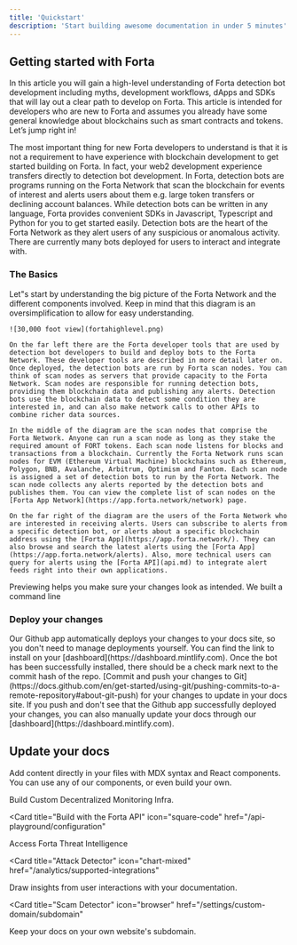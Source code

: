 ```yaml
---
title: 'Quickstart'
description: 'Start building awesome documentation in under 5 minutes'
---
```


## Getting started with Forta

In this article you will gain a high-level understanding of Forta detection bot development including myths, development workflows, dApps and SDKs that will lay out a clear path to develop on Forta. This article is intended for developers who are new to Forta and assumes you already have some general knowledge about blockchains such as smart contracts and tokens. Let’s jump right in!

The most important thing for new Forta developers to understand is that it is not a requirement to have experience with blockchain development to get started building on Forta. In fact, your web2 development experience transfers directly to detection bot development. In Forta, detection bots are programs running on the Forta Network that scan the blockchain for events of interest and alerts users about them e.g. large token transfers or declining account balances. While detection bots can be written in any language, Forta provides convenient SDKs in Javascript, Typescript and Python for you to get started easily. Detection bots are the heart of the Forta Network as they alert users of any suspicious or anomalous activity. There are currently many bots deployed for users to interact and integrate with.


### The Basics

<AccordionGroup>
  <Accordion icon="github" title="Understanding the big picture">
    Let"s start by understanding the big picture of the Forta Network and the different components involved. Keep in mind that this diagram is an oversimplification to allow for easy understanding.

    ![30,000 foot view](fortahighlevel.png)

    On the far left there are the Forta developer tools that are used by detection bot developers to build and deploy bots to the Forta Network. These developer tools are described in more detail later on. Once deployed, the detection bots are run by Forta scan nodes. You can think of scan nodes as servers that provide capacity to the Forta Network. Scan nodes are responsible for running detection bots, providing them blockchain data and publishing any alerts. Detection bots use the blockchain data to detect some condition they are interested in, and can also make network calls to other APIs to combine richer data sources.

    In the middle of the diagram are the scan nodes that comprise the Forta Network. Anyone can run a scan node as long as they stake the required amount of FORT tokens. Each scan node listens for blocks and transactions from a blockchain. Currently the Forta Network runs scan nodes for EVM (Ethereum Virtual Machine) blockchains such as Ethereum, Polygon, BNB, Avalanche, Arbitrum, Optimism and Fantom. Each scan node is assigned a set of detection bots to run by the Forta Network. The scan node collects any alerts reported by the detection bots and publishes them. You can view the complete list of scan nodes on the [Forta App Network](https://app.forta.network/network) page.

    On the far right of the diagram are the users of the Forta Network who are interested in receiving alerts. Users can subscribe to alerts from a specific detection bot, or alerts about a specific blockchain address using the [Forta App](https://app.forta.network/). They can also browse and search the latest alerts using the [Forta App](https://app.forta.network/alerts). Also, more technical users can query for alerts using the [Forta API](api.md) to integrate alert feeds right into their own applications.
  </Accordion>

  <Accordion icon="rectangle-terminal" title="So how does Forta work?">
    Previewing helps you make sure your changes look as intended. We built a
    command line
  </Accordion>
</AccordionGroup>

### Deploy your changes

<AccordionGroup>

<Accordion icon="message-bot" title="Install our Github app">
  Our Github app automatically deploys your changes to your docs site, so you
  don't need to manage deployments yourself. You can find the link to install on
  your [dashboard](https://dashboard.mintlify.com). Once the bot has been
  successfully installed, there should be a check mark next to the commit hash
  of the repo.
</Accordion>
<Accordion icon="rocket" title="Push your changes">
  [Commit and push your changes to
  Git](https://docs.github.com/en/get-started/using-git/pushing-commits-to-a-remote-repository#about-git-push)
  for your changes to update in your docs site. If you push and don't see that
  the Github app successfully deployed your changes, you can also manually
  update your docs through our [dashboard](https://dashboard.mintlify.com).
</Accordion>

</AccordionGroup>

## Update your docs

Add content directly in your files with MDX syntax and React components. You can use any of our components, or even build your own.

<CardGroup>

<Card title="Build on Forta" icon="paintbrush" href="/settings/global">
  Build Custom Decentralized Monitoring Infra.
</Card>

<Card
  title="Build with the Forta API"
  icon="square-code"
  href="/api-playground/configuration"
>
  Access Forta Threat Intelligence
</Card>

<Card
  title="Attack Detector"
  icon="chart-mixed"
  href="/analytics/supported-integrations"
>
  Draw insights from user interactions with your documentation.
</Card>

<Card
  title="Scam Detector"
  icon="browser"
  href="/settings/custom-domain/subdomain"
>
  Keep your docs on your own website's subdomain.
</Card>

</CardGroup>
